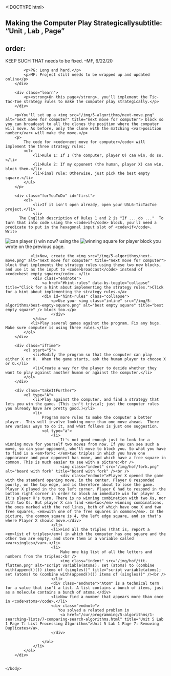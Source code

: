 <!DOCTYPE html>
<html lang="en">
    <head>
        <meta http-equiv="content-type" content="text/html; charset=utf-8" />
        <script type="text/javascript" src="/llab/loader.js"></script>
        <script type="text/javascript" src="/utilities/gifffer.min.js"></script>
        <script type="text/javascript">window.onload = function() {Gifffer();}</script>
        <link rel="stylesheet" type="text/css" href="/css/bjc-gifffer.css">
        <title>Unit 5 Lab 6: Tic-Tac-Toe with a Computer Player, Page 4</title>        
    </head>
    
    <body>
        ## Making the Computer Play Strategicallysubtitle: "Unit , Lab , Page"
order:
---
        <div class="todo">KEEP SUCH THAT needs to be fixed. --MF, 6/22/20</div>

        <div class="todo">
            <p>PG: Long and hard.</p>
            <p>MF: Project still needs to be wrapped up and updated online</p>
        </div>
        
        <div class="learn">
            <p><strong>On this page</strong>, you'll implement the Tic-Tac-Toe strategy rules to make the computer play strategically.</p>
        </div>
        
        <p>You'll set up a <img src="/img/5-algorithms/next-move.png" alt="next move for computer" title="next move for computer"> block so you can broadcast to all the clones the position where the computer will move. As before, only the clone with the matching <var>position number</var> will make the move.</p>
        <p>
        	The code for <code>next move for computer</code> will implement the three strategy rules:
            <ul>
                <li>Rule 1: If I (the computer, player O) can win, do so.</li>
                <li>Rule 2: If my opponent (the human, player X) can win, block them.</li>
                <li>Final rule: Otherwise, just pick the best empty square.</li>
            </ul>
		</p>
       
        <div class="forYouToDo" id="first">
			<ol>
				<li>If it isn't open already, open your U5L6-TicTacToe project.</li>
                <li>
		  The English description of Rules 1 and 2 is "If ... do ..."  To turn that into code using the <code>if</code> block, you'll need a predicate to put in the hexagonal input slot of <code>if</code>.  Write
<img src="/img/5-algorithms/can-player-win-now.png" alt="can player () win now?" title="can player () win now?" /> using the
<img src="/img/5-algorithms/winning-square-for-player.png" alt="winning square for player" title="winning square for player" /> block you wrote on the previous page.
		</li>
               <li>Now, create the <img src="/img/5-algorithms/next-move.png" alt="next move for computer" title="next move for computer"> block that implements the strategy rules using these two new blocks, and use it as the input to <code>broadcast</code> instead of <code>best empty square</code>. </li>
                <div class="endnote">
                    <a href="#hint-rules" data-bs-toggle="collapse" title="Click for a hint about implementing the strategy rules.">Click for a hint about implementing the strategy rules.</a>
                    <div id="hint-rules" class="collapse">
	                    <p>Use your <img class="inline" src="/img/5-algorithms/best-empty-square.png" alt="best empty square" title="best empty square" /> block too.</p>
	                    </div>
                </div>
               <li>Play several games against the program. Fix any bugs. Make sure computer is using three rules.</li>
            </ol>
        </div>
        
        <div class="ifTime">
            <ol start="5">
                <li>Modify the program so that the computer can play either X or O.  When the game starts, ask the human player to choose X or O.</li>
				<li>Create a way for the player to decide whether they want to play against another human or against the computer.</li>
            </ol>
        </div> 
        
        <div class="takeItFurther">
            <ol type="A">
                <li>Play against the computer, and find a strategy that lets you win the game. (This isn't trivial; just the computer rules you already have are pretty good.)</li>
                <li>
                    Program more rules to make the computer a better player.  This will involve looking more than one move ahead.  There are various ways to do it, and what follows is just one suggestion.
                    <ol type="a">
                        <li>
                            It's not good enough just to look for a winning move for yourself two moves from now. If you can see such a move, so can your opponent, who'll move to block you. So what you have to find is a <em>fork: </em>two triples in which you have one appearance and your opponent has none, and which have a free square in common. This is much easier to see with a picture:<br />
                            <img class="indent" src="/img/hof/fork.png" alt="board with fork" title="board with fork" /><br />
                            <div class="endnote">Player X opened the game with the standard opening move, in the center. Player O responded poorly, on the top edge, and is therefore about to lose the game. Player X played in the top left corner. Player O had to respond in the bottom right corner in order to block an immediate win for player X. It's player X's turn. There is no winning combination with two Xs, nor with two Os. But player X can find <em>two</em> winning combinations, the ones marked with the red lines, both of which have one X and two free squares, <em>with one of the free squares in common</em>. In the picture, the common square is 4, the left edge square, and so that's where Player X should move.</div>
                        </li>
                        <li>Find all the triples (that is, report a <em>list of triples</em>) in which the computer has one square and the other two are empty, and store them in a variable called <var>singles</var>.</li>
                        <li>
                            Make one big list of all the letters and numbers from the triples:<br />
                            <img class="indent" src="/img/hof/ttt-flatten.png" alt="script variable(atoms); set (atoms) to (combine with(append()()) items of (singles))" title="script variable(atoms); set (atoms) to (combine with(append()()) items of (singles))" /><br />
                        </li>
                        <div class="endnote">"Atom" is a technical term for a value that isn't a list. A list contains a bunch of items, just as a molecule contains a bunch of atoms.</div>    
                        <li>Now find a number that appears more than once in <code>atoms</code>.</li>
                        <div class="endnote">
                           You solved a related problem in 
                            <a href="/cur/programming/5-algorithms/1-searching-lists/7-comparing-search-algorithms.html" title="Unit 5 Lab 1 Page 7: List Processing Algorithms">Unit 5 Lab 1 Page 7: Removing Duplicates</a>.
                        </div>
                        
                    </ol>
                </li>
            </ol>
        </div>       
        
    
    </body>
</html>
